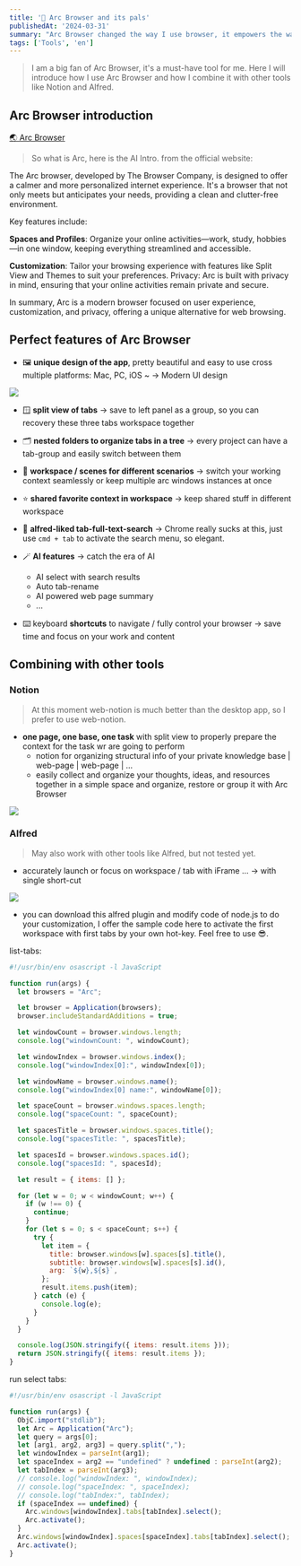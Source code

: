 ```yaml
---
title: '🌉 Arc Browser and its pals'
publishedAt: '2024-03-31'
summary: "Arc Browser changed the way I use browser, it empowers the way I organize my tabs and workspace. It's a must-have tool for me. Here I will introduce how I use Arc Browser and how I combine it with other tools like Notion and Alfred."
tags: ['Tools', 'en']
---
```


> I am a big fan of Arc Browser, it's a must-have tool for me. Here I will introduce how I use Arc Browser and how I combine it with other tools like Notion and Alfred.

## Arc Browser introduction

[🌏 Arc Browser](https://arc.net/)

> So what is Arc, here is the AI Intro. from the official website:

The Arc browser, developed by The Browser Company, is designed to offer a calmer and more personalized internet experience. It's a browser that not only meets but anticipates your needs, providing a clean and clutter-free environment.

Key features include:

**Spaces and Profiles**: Organize your online activities—work, study, hobbies—in one window, keeping everything streamlined and accessible.

**Customization**: Tailor your browsing experience with features like Split View and Themes to suit your preferences.
Privacy: Arc is built with privacy in mind, ensuring that your online activities remain private and secure.

In summary, Arc is a modern browser focused on user experience, customization, and privacy, offering a unique alternative for web browsing.

## Perfect features of Arc Browser

* 🖼️ **unique design of the app**, pretty beautiful and easy to use cross multiple platforms: Mac, PC, iOS ~ -> Modern UI design
 
![](https://6gflxwplhijgv9h7.public.blob.vercel-storage.com/Screenshot%202024-03-31%20at%2023.24.31-sOD1OdGqJXqBbicE47HWMF7hy7fQ2F.png)

* 🪟 **split view of tabs** -> save to left panel as a group, so you can recovery these three tabs workspace together

* 🗂️ **nested folders to organize tabs in a tree** -> every project can have a tab-group and easily switch between them
* 🚀 **workspace / scenes for different scenarios** -> switch your working context seamlessly or keep multiple arc windows instances at once
* ⭐️ **shared favorite context in workspace** -> keep shared stuff in different workspace
* 🔎 **alfred-liked tab-full-text-search** -> Chrome really sucks at this, just use `cmd + tab` to activate the search menu, so elegant.
* 🪄 **AI features** -> catch the era of AI
  *  AI select with search results
  *  Auto tab-rename
  *  AI powered web page summary
  *  ...
* ⌨️ keyboard **shortcuts** to navigate / fully control your browser -> save time and focus on your work and content

## Combining with other tools

### Notion 

> At this moment web-notion is much better than the desktop app, so I prefer to use web-notion.

* **one page, one base, one task** with split view to properly prepare the context for the task wr are going to perform
  * notion for organizing structural info of your private knowledge base | web-page | web-page | ...
  * easily collect and organize your thoughts, ideas, and resources together in a simple space and organize, restore or group it with Arc Browser

![](https://6gflxwplhijgv9h7.public.blob.vercel-storage.com/Screenshot%202024-03-31%20at%2023.26.52-edVSCV9tVbr0GlvfE6yCDYrUlaemml.png)

### Alfred

> May also work with other tools like Alfred, but not tested yet.

* accurately launch or focus on workspace / tab with iFrame ... -> with single short-cut

![](https://6gflxwplhijgv9h7.public.blob.vercel-storage.com/Screenshot%202024-03-31%20at%2023.31.24-7QcTMuLKGm7s9Cn4zzbU6O5wWc0p0n.png)

* you can download this alfred plugin and modify code of node.js to do your customization, I offer the sample code here to activate the first workspace with first tabs by your own hot-key. Feel free to use 😎.

list-tabs:

```javascript
#!/usr/bin/env osascript -l JavaScript

function run(args) {
  let browsers = "Arc";

  let browser = Application(browsers);
  browser.includeStandardAdditions = true;

  let windowCount = browser.windows.length;
  console.log("windownCount: ", windowCount);

  let windowIndex = browser.windows.index();
  console.log("windowIndex[0]:", windowIndex[0]);

  let windowName = browser.windows.name();
  console.log("windowIndex[0] name:", windowName[0]);

  let spaceCount = browser.windows.spaces.length;
  console.log("spaceCount: ", spaceCount);

  let spacesTitle = browser.windows.spaces.title();
  console.log("spacesTitle: ", spacesTitle);

  let spacesId = browser.windows.spaces.id();
  console.log("spacesId: ", spacesId);

  let result = { items: [] };

  for (let w = 0; w < windowCount; w++) {
    if (w !== 0) {
      continue;
    }
    for (let s = 0; s < spaceCount; s++) {
      try {
        let item = {
          title: browser.windows[w].spaces[s].title(),
          subtitle: browser.windows[w].spaces[s].id(),
          arg: `${w},${s}`,
        };
        result.items.push(item);
      } catch (e) {
        console.log(e);
      }
    }
  }

  console.log(JSON.stringify({ items: result.items }));
  return JSON.stringify({ items: result.items });
}
```

run select tabs:

```javascript
#!/usr/bin/env osascript -l JavaScript

function run(args) {
  ObjC.import("stdlib");
  let Arc = Application("Arc");
  let query = args[0];
  let [arg1, arg2, arg3] = query.split(",");
  let windowIndex = parseInt(arg1);
  let spaceIndex = arg2 == "undefined" ? undefined : parseInt(arg2);
  let tabIndex = parseInt(arg3);
  // console.log("windowIndex: ", windowIndex);
  // console.log("spaceIndex: ", spaceIndex);
  // console.log("tabIndex:", tabIndex);
  if (spaceIndex == undefined) {
    Arc.windows[windowIndex].tabs[tabIndex].select();
    Arc.activate();
  }
  Arc.windows[windowIndex].spaces[spaceIndex].tabs[tabIndex].select();
  Arc.activate();
}
```

